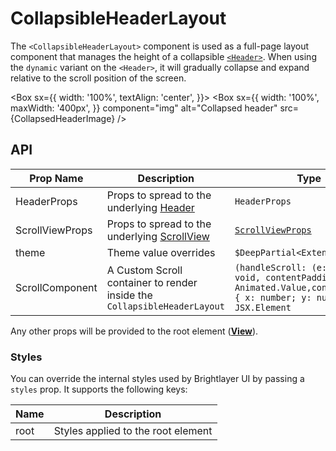 
# CollapsibleHeaderLayout

The `<CollapsibleHeaderLayout>` component is used as a full-page layout component that manages the height of a collapsible [`<Header>`](/components/header/api-docs). When using the `dynamic` variant on the `<Header>`, it will gradually collapse and expand relative to the scroll position of the screen.

<Box
  sx={{
    width: '100%',
    textAlign: 'center',
  }}>
  <Box
    sx={{
      width: '100%',
      maxWidth: '400px',
    }}
    component="img"
    alt="Collapsed header"
    src={CollapsedHeaderImage}
  />
</Box>

## API

<Box>

| Prop Name       | Description                                                                             | Type                                                                                                                       | Required | Default |
| --------------- | --------------------------------------------------------------------------------------- | -------------------------------------------------------------------------------------------------------------------------- | -------- | ------- |
| HeaderProps     | Props to spread to the underlying [Header](/components/header/api-docs)                 | `HeaderProps`                                                                                                              | yes      |         |
| ScrollViewProps | Props to spread to the underlying [ScrollView](https://reactnative.dev/docs/scrollview) | [`ScrollViewProps`](https://reactnative.dev/docs/scrollview#props)                                                         | no       |         |
| theme           | Theme value overrides                                                                   | `$DeepPartial<ExtendedTheme>`                                                                                              | no       |         |
| ScrollComponent | A Custom Scroll container to render inside the `CollapsibleHeaderLayout`                | `(handleScroll: (e: any) => void, contentPadding: Animated.Value,contentOffset: { x: number; y: number;}) => JSX.Element ` | no       |         |

</Box>

Any other props will be provided to the root element ([**View**](https://reactnative.dev/docs/view)).

### Styles

You can override the internal styles used by Brightlayer UI by passing a `styles` prop. It supports the following keys:

| Name | Description                        |
| ---- | ---------------------------------- |
| root | Styles applied to the root element |
